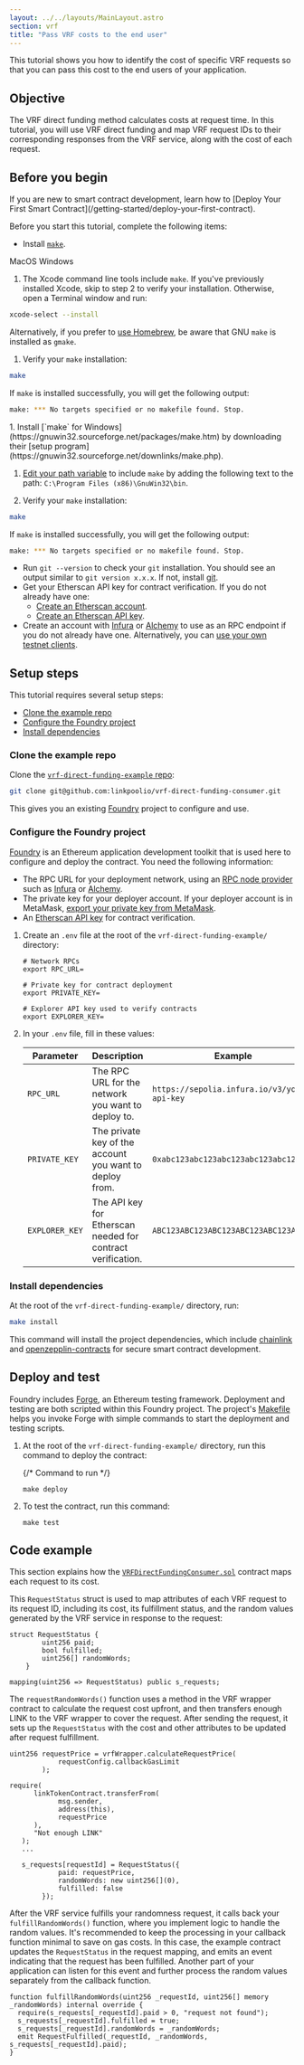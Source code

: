 ```yaml
---
layout: ../../layouts/MainLayout.astro
section: vrf
title: "Pass VRF costs to the end user"
---
```



This tutorial shows you how to identify the cost of specific VRF requests so that you can pass this cost to the end users of your application.

## Objective

The VRF direct funding method calculates costs at request time. In this tutorial, you will use VRF direct funding and map VRF request IDs to their corresponding responses from the VRF service, along with the cost of each request.

## Before you begin

<Aside type="note" title="New to smart contract development?">
  If you are new to smart contract development, learn how to [Deploy Your First Smart
  Contract](/getting-started/deploy-your-first-contract).
</Aside>

Before you start this tutorial, complete the following items:

- Install [`make`](http://www.gnu.org/software/make).

   <TabsContent sharedStore="osType" client:visible>
 <Fragment slot="tab.1">MacOS</Fragment>
 <Fragment slot="tab.2">Windows</Fragment>
 <Fragment slot="panel.1">
 1. The Xcode command line tools include `make`. If you've previously installed Xcode, skip to step 2 to verify your installation.
 Otherwise, open a Terminal window and run:

  ```sh
  xcode-select --install
  ```

  Alternatively, if you prefer to [use Homebrew](https://formulae.brew.sh/formula/make), be aware that GNU `make` is installed as `gmake`.

  1.  Verify your `make` installation:

  ```sh
  make
  ```

  If `make` is installed successfully, you will get the following output:

  ```sh
  make: *** No targets specified or no makefile found. Stop.
  ```

   </Fragment>
 <Fragment slot="panel.2">
 1. Install [`make` for Windows](https://gnuwin32.sourceforge.net/packages/make.htm) by downloading their [setup program](https://gnuwin32.sourceforge.net/downlinks/make.php).

  1.  [Edit your path variable](https://www.computerhope.com/issues/ch000549.htm) to include `make` by adding the following text to the path:
      `C:\Program Files (x86)\GnuWin32\bin`.

  1.  Verify your `make` installation:

  ```sh
  make
  ```

  If `make` is installed successfully, you will get the following output:

  ```sh
  make: *** No targets specified or no makefile found. Stop.
  ```

   </Fragment>
 </Tabs>

- Run `git --version` to check your `git` installation. You should see an output similar to `git version x.x.x`. If not, install [git](https://git-scm.com/book/en/v2/Getting-Started-Installing-Git).
- Get your Etherscan API key for contract verification. If you do not already have one:
  - [Create an Etherscan account](https://docs.etherscan.io/getting-started/creating-an-account).
  - [Create an Etherscan API key](https://docs.etherscan.io/getting-started/viewing-api-usage-statistics).
- Create an account with [Infura](https://www.infura.io/) or [Alchemy](https://www.alchemy.com/) to use as an RPC endpoint if you do not already have one. Alternatively, you can [use your own testnet clients](/chainlink-nodes/resources/run-an-ethereum-client).

## Setup steps

This tutorial requires several setup steps:

- [Clone the example repo](##clone-the-example-repo)
- [Configure the Foundry project](#configure-the-foundry-project)
- [Install dependencies](#install-dependencies)

### Clone the example repo

Clone the [`vrf-direct-funding-example` repo](https://github.com/smartcontractkit/vrf-direct-funding-example):

```sh
git clone git@github.com:linkpoolio/vrf-direct-funding-consumer.git
```

This gives you an existing [Foundry](https://github.com/foundry-rs/foundry) project to configure and use.

### Configure the Foundry project

[Foundry](https://github.com/foundry-rs/foundry) is an Ethereum application development toolkit that is used here to configure and deploy the contract. You need the following information:

- The RPC URL for your deployment network, using an [RPC node provider](https://ethereum.org/en/developers/docs/nodes-and-clients/nodes-as-a-service/) such as [Infura](https://www.infura.io/) or [Alchemy](https://www.alchemy.com/).
- The private key for your deployer account. If your deployer account is in MetaMask, [export your private key from MetaMask](https://support.metamask.io/hc/en-us/articles/360015289632-How-to-export-an-account-s-private-key).
- An [Etherscan API key](https://docs.etherscan.io/getting-started/viewing-api-usage-statistics) for contract verification.

1. Create an `.env` file at the root of the `vrf-direct-funding-example/` directory:

   ```
   # Network RPCs
   export RPC_URL=

   # Private key for contract deployment
   export PRIVATE_KEY=

   # Explorer API key used to verify contracts
   export EXPLORER_KEY=
   ```

1. In your `.env` file, fill in these values:

   | Parameter      | Description                                                 | Example                                     |
   | -------------- | ----------------------------------------------------------- | ------------------------------------------- |
   | `RPC_URL`      | The RPC URL for the network you want to deploy to.          | `https://sepolia.infura.io/v3/your-api-key` |
   | `PRIVATE_KEY`  | The private key of the account you want to deploy from.     | `0xabc123abc123abc123abc123abc123...`       |
   | `EXPLORER_KEY` | The API key for Etherscan needed for contract verification. | `ABC123ABC123ABC123ABC123ABC123ABC1`        |

### Install dependencies

At the root of the `vrf-direct-funding-example/` directory, run:

```sh
make install
```

This command will install the project dependencies, which include [chainlink](https://github.com/smartcontractkit/chainlink) and [openzepplin-contracts](https://github.com/OpenZeppelin/openzeppelin-contracts) for secure smart contract development.

## Deploy and test

Foundry includes [Forge](https://github.com/foundry-rs/foundry/tree/master/crates/forge), an Ethereum testing framework. Deployment and testing are both scripted within this Foundry project. The project's [Makefile](https://github.com/smartcontractkit/vrf-direct-funding-example/blob/main/Makefile) helps you invoke Forge with simple commands to start the deployment and testing scripts.

1. At the root of the `vrf-direct-funding-example/` directory, run this command to deploy the contract:

   {/* Command to run */}

   ```shell
   make deploy
   ```

1. To test the contract, run this command:

   ```shell
   make test
   ```

## Code example

This section explains how the [`VRFDirectFundingConsumer.sol`](https://github.com/smartcontractkit/vrf-direct-funding-example/blob/main/src/VRFDirectFundingConsumer.sol) contract maps each request to its cost.

This `RequestStatus` struct is used to map attributes of each VRF request to its request ID, including its cost, its fulfillment status, and the random values generated by the VRF service in response to the request:

```solidity
struct RequestStatus {
        uint256 paid;
        bool fulfilled;
        uint256[] randomWords;
    }

mapping(uint256 => RequestStatus) public s_requests;
```

The `requestRandomWords()` function uses a method in the VRF wrapper contract to calculate the request cost upfront, and then transfers enough LINK to the VRF wrapper to cover the request. After sending the request, it sets up the `RequestStatus` with the cost and other attributes to be updated after request fulfillment.

```solidity
uint256 requestPrice = vrfWrapper.calculateRequestPrice(
            requestConfig.callbackGasLimit
        );

require(
      linkTokenContract.transferFrom(
            msg.sender,
            address(this),
            requestPrice
      ),
      "Not enough LINK"
   );
   ...

   s_requests[requestId] = RequestStatus({
            paid: requestPrice,
            randomWords: new uint256[](0),
            fulfilled: false
        });
```

After the VRF service fulfills your randomness request, it calls back your `fulfillRandomWords()` function, where you implement logic to handle the random values. It's recommended to keep the processing in your callback function minimal to save on gas costs. In this case, the example contract updates the `RequestStatus` in the request mapping, and emits an event indicating that the request has been fulfilled. Another part of your application can listen for this event and further process the random values separately from the callback function.

```solidity
function fulfillRandomWords(uint256 _requestId, uint256[] memory _randomWords) internal override {
  require(s_requests[_requestId].paid > 0, "request not found");
  s_requests[_requestId].fulfilled = true;
  s_requests[_requestId].randomWords = _randomWords;
  emit RequestFulfilled(_requestId, _randomWords, s_requests[_requestId].paid);
}
```
